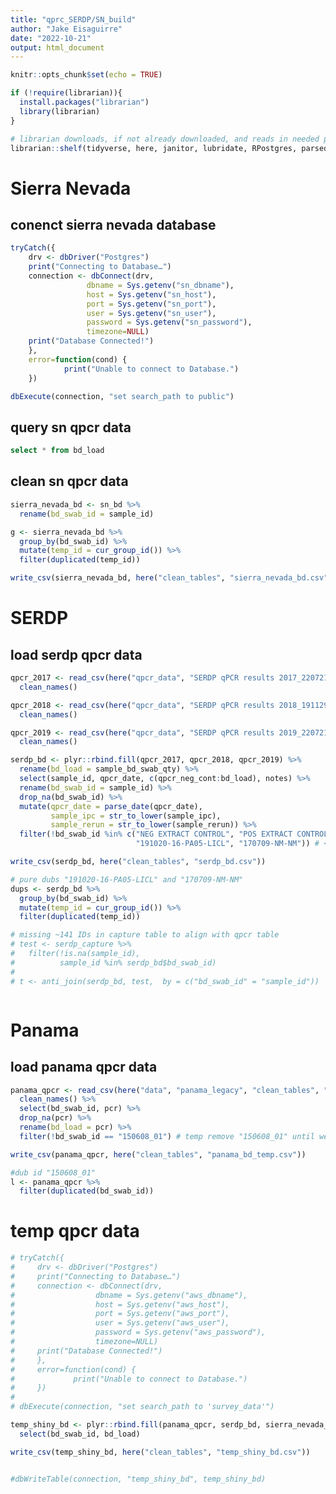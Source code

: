 ```yaml
---
title: "qprc_SERDP/SN_build"
author: "Jake Eisaguirre"
date: "2022-10-21"
output: html_document
---
```


```r
knitr::opts_chunk$set(echo = TRUE)

if (!require(librarian)){
  install.packages("librarian")
  library(librarian)
}

# librarian downloads, if not already downloaded, and reads in needed packages
librarian::shelf(tidyverse, here, janitor, lubridate, RPostgres, parsedate)
```

# Sierra Nevada

## conenct sierra nevada database
```r
tryCatch({
    drv <- dbDriver("Postgres")
    print("Connecting to Database…")
    connection <- dbConnect(drv,
                 dbname = Sys.getenv("sn_dbname"),
                 host = Sys.getenv("sn_host"),
                 port = Sys.getenv("sn_port"),
                 user = Sys.getenv("sn_user"),
                 password = Sys.getenv("sn_password"),
                 timezone=NULL)
    print("Database Connected!")
    },
    error=function(cond) {
            print("Unable to connect to Database.")
    })

dbExecute(connection, "set search_path to public")
```

## query sn qpcr data
```sql

select * from bd_load


```

## clean sn qpcr data

```r

sierra_nevada_bd <- sn_bd %>% 
  rename(bd_swab_id = sample_id)

g <- sierra_nevada_bd %>% 
  group_by(bd_swab_id) %>% 
  mutate(temp_id = cur_group_id()) %>% 
  filter(duplicated(temp_id))

write_csv(sierra_nevada_bd, here("clean_tables", "sierra_nevada_bd.csv"))

```


# SERDP

## load serdp qpcr data
```r

qpcr_2017 <- read_csv(here("qpcr_data", "SERDP qPCR results 2017_220721.csv")) %>% 
  clean_names()

qpcr_2018 <- read_csv(here("qpcr_data", "SERDP qPCR results 2018_191129.csv")) %>% 
  clean_names()

qpcr_2019 <- read_csv(here("qpcr_data", "SERDP qPCR results 2019_220721.csv")) %>% 
  clean_names()

serdp_bd <- plyr::rbind.fill(qpcr_2017, qpcr_2018, qpcr_2019) %>% 
  rename(bd_load = sample_bd_swab_qty) %>% 
  select(sample_id, qpcr_date, c(qpcr_neg_cont:bd_load), notes) %>% 
  rename(bd_swab_id = sample_id) %>% 
  drop_na(bd_swab_id) %>% 
  mutate(qpcr_date = parse_date(qpcr_date),
         sample_ipc = str_to_lower(sample_ipc),
         sample_rerun = str_to_lower(sample_rerun)) %>% 
  filter(!bd_swab_id %in% c("NEG EXTRACT CONTROL", "POS EXTRACT CONTROL", 
                            "191020-16-PA05-LICL", "170709-NM-NM")) # <- temp remove last ID until we know what to do with it

write_csv(serdp_bd, here("clean_tables", "serdp_bd.csv"))

# pure dubs "191020-16-PA05-LICL" and "170709-NM-NM"
dups <- serdp_bd %>% 
  group_by(bd_swab_id) %>% 
  mutate(temp_id = cur_group_id()) %>% 
  filter(duplicated(temp_id))

# missing ~141 IDs in capture table to align with qpcr table
# test <- serdp_capture %>% 
#   filter(!is.na(sample_id),
#          sample_id %in% serdp_bd$bd_swab_id)
# 
# t <- anti_join(serdp_bd, test,  by = c("bd_swab_id" = "sample_id"))



```

# Panama

## load panama qpcr data
```r

panama_qpcr <- read_csv(here("data", "panama_legacy", "clean_tables", "clean_pan_cap.csv")) %>% 
  clean_names() %>% 
  select(bd_swab_id, pcr) %>% 
  drop_na(pcr) %>% 
  rename(bd_load = pcr) %>% 
  filter(!bd_swab_id == "150608_01") # temp remove "150608_01" until we know what to do with it

write_csv(panama_qpcr, here("clean_tables", "panama_bd_temp.csv"))

#dub id "150608_01"
l <- panama_qpcr %>% 
  filter(duplicated(bd_swab_id))
```


# temp qpcr data
```r

# tryCatch({
#     drv <- dbDriver("Postgres")
#     print("Connecting to Database…")
#     connection <- dbConnect(drv,
#                  dbname = Sys.getenv("aws_dbname"),
#                  host = Sys.getenv("aws_host"),
#                  port = Sys.getenv("aws_port"),
#                  user = Sys.getenv("aws_user"),
#                  password = Sys.getenv("aws_password"),
#                  timezone=NULL)
#     print("Database Connected!")
#     },
#     error=function(cond) {
#             print("Unable to connect to Database.")
#     })
# 
# dbExecute(connection, "set search_path to 'survey_data'")

temp_shiny_bd <- plyr::rbind.fill(panama_qpcr, serdp_bd, sierra_nevada_bd) %>% 
  select(bd_swab_id, bd_load)

write_csv(temp_shiny_bd, here("clean_tables", "temp_shiny_bd.csv"))


#dbWriteTable(connection, "temp_shiny_bd", temp_shiny_bd)

```

